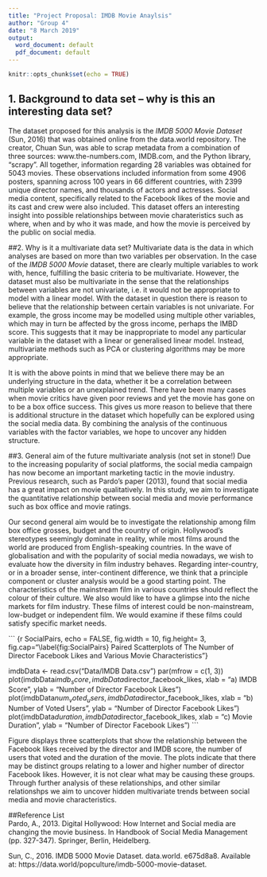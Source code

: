 ```yaml
---
title: "Project Proposal: IMDB Movie Anaylsis"
author: "Group 4"
date: "8 March 2019"
output:
  word_document: default
  pdf_document: default
---
```

  
```r
knitr::opts_chunk$set(echo = TRUE)
```

## 1.	Background to data set – why is this an interesting data set?
The dataset proposed for this analysis is the *IMDB 5000 Movie Dataset* (Sun, 2016) that was obtained online from the data.world repository. The creator, Chuan Sun, was able to scrap metadata from a combination of three sources: www.the-numbers.com, IMDB.com, and the Python library, "scrapy". All together, information regarding 28 variables was obtained for 5043 movies. These observations included information from some 4906 posters, spanning across 100 years in 66 different countries, with 2399 unique director names, and thousands of actors and actresses. Social media content, specifically related to the Facebook likes of the movie and its cast and crew were also included. This dataset offers an interesting insight into possible relationships between movie charateristics such as where, when and by who it was made, and how the movie is perceived by the public on social media.

##2.	Why is it a multivariate data set?
Multivariate data is the data in which analyses are based on more than two variables per observation. In the case of the *IMDB 5000 Movie* dataset, there are clearly multiple variables to work with, hence, fulfilling the basic criteria to be multivariate. However, the dataset must also be multivariate in the sense that the relationships between variables are not univariate, i.e. it would not be appropriate to model with a linear model. With the dataset in question there is reason to believe that the relationship between certain variables is not univariate. For example, the gross income may be modelled using multiple other variables, which may in turn be affected by the gross income, perhaps the IMBD score. This suggests that it may be inappropriate to model any particular variable in the dataset with a linear or generalised linear model. Instead, multivariate methods such as PCA or clustering algorithms may be more appropriate. 

It is with the above points in mind that we believe there may be an underlying structure in the data, whether it be a correlation between multiple variables or an unexplained trend. There have been many cases when movie critics have given poor reviews and yet the movie has gone on to be a box office success. This gives us more reason to believe that there is additional structure in the dataset which hopefully can be explored using the social media data. By combining the analysis of the continuous variables with the factor variables, we hope to uncover any hidden structure.

##3.	General aim of the future multivariate analysis (not set in stone!)
Due to the increasing popularity of social platforms, the social media campaign has now become an important marketing tactic in the movie industry. Previous research, such as Pardo’s paper (2013), found that social media has a great impact on movie qualitatively. In this study, we aim to investigate the quantitative relationship between social media and movie performance such as box office and movie ratings.

Our second general aim would be to investigate the relationship among film box office grosses, budget and the country of origin. Hollywood’s stereotypes seemingly dominate in reality, while most films around the world are produced from English-speaking countries. In the wave of globalisation and with the popularity of social media nowadays, we wish to evaluate how the diversity in film industry behaves. Regarding inter-country, or in a broader sense, inter-continent difference, we think that a principle component or cluster analysis would be a good starting point. The characteristics of the mainstream film in various countries should reflect the colour of their culture. We also would like to have a glimpse into the niche markets for film industry. These films of interest could be non-mainstream, low-budget or independent film. We would examine if these films could satisfy specific market needs. 

``` {r SocialPairs, echo = FALSE, fig.width = 10, fig.height= 3, fig.cap="\\label{fig:SocialPairs} Paired Scatterplots of The Number of Director Facebook Likes and Various Movie Characteristics"} 

imdbData <- read.csv("Data/IMDB Data.csv")
par(mfrow = c(1, 3))
plot(imdbData$imdb_score, imdbData$director_facebook_likes, 
     xlab = "a) IMDB Score", 
     ylab = "Number of Director Facebook Likes")
plot(imdbData$num_voted_users, imdbData$director_facebook_likes,
     xlab = "b) Number of Voted Users",
     ylab = "Number of Director Facebook Likes")
plot(imdbData$duration, imdbData$director_facebook_likes,
     xlab = "c) Movie Duration",
     ylab = "Number of Director Facebook Likes")
```

Figure \ref{fig:SocialPairs} displays three scatterplots that show the relationship  between the Facebook likes received by the director and IMDB score, the number of users that voted and the duration of the movie. The plots indicate that there may be distinct groups relating to a lower and higher number of director Facebook likes. However, it is not clear what may be causing these groups. Through further analysis of these relationships, and other similar relationshps we aim to uncover hidden multivariate trends between social media and movie characteristics.  

##Reference List  
Pardo, A., 2013. Digital Hollywood: How Internet and Social media are changing the movie business. In Handbook of Social Media Management (pp. 327-347). Springer, Berlin, Heidelberg.

Sun, C., 2016. IMDB 5000 Movie Dataset. data.world. e675d8a8. Available at: https://data.world/popculture/imdb-5000-movie-dataset.


